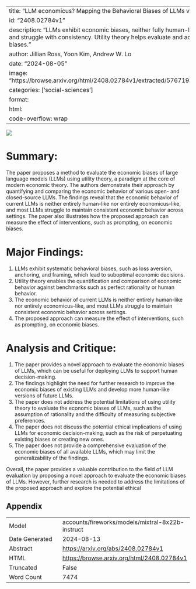 
---
title: "LLM economicus? Mapping the Behavioral Biases of LLMs via Utility Theory"
id: "2408.02784v1"
description: "LLMs exhibit economic biases, neither fully human-like nor rational, and struggle with consistency. Utility theory helps evaluate and address these biases."
author: Jillian Ross, Yoon Kim, Andrew W. Lo
date: "2024-08-05"
image: "https://browse.arxiv.org/html/2408.02784v1/extracted/5767193/ultimatum.png"
categories: ['social-sciences']
format:
  html:
    code-overflow: wrap
---

![](https://browse.arxiv.org/html/2408.02784v1/extracted/5767193/ultimatum.png)

# Summary:

The paper proposes a method to evaluate the economic biases of large language models (LLMs) using utility theory, a paradigm at the core of modern economic theory. The authors demonstrate their approach by quantifying and comparing the economic behavior of various open- and closed-source LLMs. The findings reveal that the economic behavior of current LLMs is neither entirely human-like nor entirely economicus-like, and most LLMs struggle to maintain consistent economic behavior across settings. The paper also illustrates how the proposed approach can measure the effect of interventions, such as prompting, on economic biases.

# Major Findings:

1. LLMs exhibit systematic behavioral biases, such as loss aversion, anchoring, and framing, which lead to suboptimal economic decisions.
2. Utility theory enables the quantification and comparison of economic behavior against benchmarks such as perfect rationality or human behavior.
3. The economic behavior of current LLMs is neither entirely human-like nor entirely economicus-like, and most LLMs struggle to maintain consistent economic behavior across settings.
4. The proposed approach can measure the effect of interventions, such as prompting, on economic biases.

# Analysis and Critique:

1. The paper provides a novel approach to evaluate the economic biases of LLMs, which can be useful for deploying LLMs to support human decision-making.
2. The findings highlight the need for further research to improve the economic biases of existing LLMs and develop more human-like versions of future LLMs.
3. The paper does not address the potential limitations of using utility theory to evaluate the economic biases of LLMs, such as the assumption of rationality and the difficulty of measuring subjective preferences.
4. The paper does not discuss the potential ethical implications of using LLMs for economic decision-making, such as the risk of perpetuating existing biases or creating new ones.
5. The paper does not provide a comprehensive evaluation of the economic biases of all available LLMs, which may limit the generalizability of the findings.

Overall, the paper provides a valuable contribution to the field of LLM evaluation by proposing a novel approach to evaluate the economic biases of LLMs. However, further research is needed to address the limitations of the proposed approach and explore the potential ethical

## Appendix

|          |          |
|----------|----------|
| Model     | accounts/fireworks/models/mixtral-8x22b-instruct       |
| Date Generated     | 2024-08-13       |
| Abstract | [https://arxiv.org/abs/2408.02784v1](https://arxiv.org/abs/2408.02784v1)        |
| HTML     | [https://browse.arxiv.org/html/2408.02784v1](https://browse.arxiv.org/html/2408.02784v1)       |
| Truncated       | False       |
| Word Count       | 7474       |